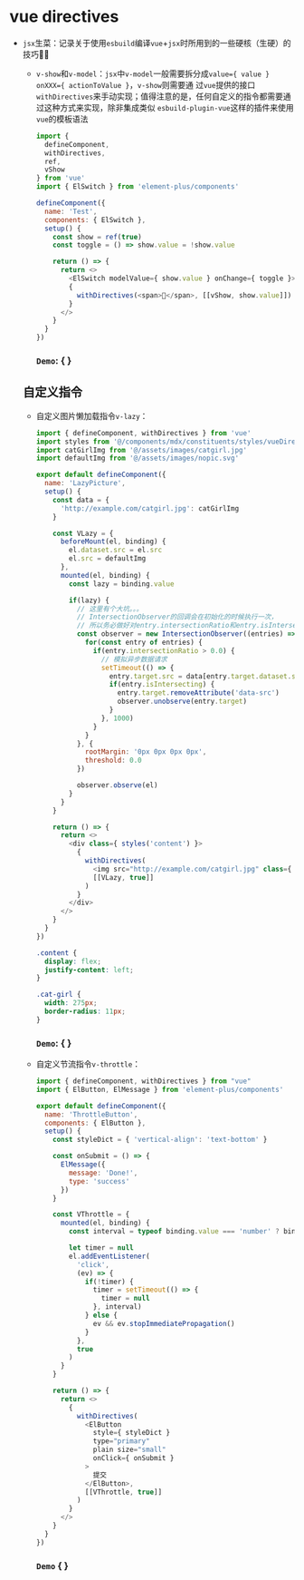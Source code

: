 
# vue directives

* `jsx`生菜：记录关于使用`esbuild`编译`vue`+`jsx`时所用到的一些硬核（生硬）的技巧🐛🦋

  * `v-show`和`v-model`：`jsx`中`v-model`一般需要拆分成`value={ value } onXXX={ actionToValue }`，`v-show`则需要通
  过`vue`提供的接口`withDirectives`来手动实现；值得注意的是，任何自定义的指令都需要通过这种方式来实现，除非集成类似
  `esbuild-plugin-vue`这样的插件来使用`vue`的模板语法
    ```javascript
    import {
      defineComponent,
      withDirectives,
      ref,
      vShow
    } from 'vue'
    import { ElSwitch } from 'element-plus/components'

    defineComponent({
      name: 'Test',
      components: { ElSwitch },
      setup() {
        const show = ref(true)
        const toggle = () => show.value = !show.value

        return () => {
          return <>
            <ElSwitch modelValue={ show.value } onChange={ toggle }></ElSwitch>
            {
              withDirectives(<span>🙈</span>, [[vShow, show.value]])
            }
          </>
        }
      }
    })
    ```

    ### `Demo`: { <VShowAndVModelDemo></VShowAndVModelDemo> }

  ## 自定义指令

  * 自定义图片懒加载指令`v-lazy`：
    ```javascript
    import { defineComponent, withDirectives } from 'vue'
    import styles from '@/components/mdx/constituents/styles/vueDirectiveVLazy.module.css'
    import catGirlImg from '@/assets/images/catgirl.jpg'
    import defaultImg from '@/assets/images/nopic.svg'

    export default defineComponent({
      name: 'LazyPicture',
      setup() {
        const data = {
          'http://example.com/catgirl.jpg': catGirlImg
        }

        const VLazy = {
          beforeMount(el, binding) {
            el.dataset.src = el.src
            el.src = defaultImg
          },
          mounted(el, binding) {
            const lazy = binding.value

            if(lazy) {
              // 这里有个大坑。。。
              // IntersectionObserver的回调会在初始化的时候执行一次，
              // 所以务必做好对entry.intersectionRatio和entry.isIntersecting的判断
              const observer = new IntersectionObserver((entries) => {
                for(const entry of entries) {
                  if(entry.intersectionRatio > 0.0) {
                    // 模拟异步数据请求
                    setTimeout(() => {
                      entry.target.src = data[entry.target.dataset.src]
                      if(entry.isIntersecting) {
                        entry.target.removeAttribute('data-src')
                        observer.unobserve(entry.target)
                      }
                    }, 1000)
                  }
                }
              }, {
                rootMargin: '0px 0px 0px 0px',
                threshold: 0.0
              })

              observer.observe(el)
            }
          }
        }

        return () => {
          return <>
            <div class={ styles('content') }>
              {
                withDirectives(
                  <img src="http://example.com/catgirl.jpg" class={ styles('cat-girl') }></img>,
                  [[VLazy, true]]
                )
              }
            </div>
          </>
        }
      }
    })
    ```
    ```css
    .content {
      display: flex;
      justify-content: left;
    }

    .cat-girl {
      width: 275px;
      border-radius: 11px;
    }
    ```

    ### `Demo`: { <VLazyDemo></VLazyDemo> }
  
  * 自定义节流指令`v-throttle`：
    ```javascript
    import { defineComponent, withDirectives } from "vue"
    import { ElButton, ElMessage } from 'element-plus/components'

    export default defineComponent({
      name: 'ThrottleButton',
      components: { ElButton },
      setup() {
        const styleDict = { 'vertical-align': 'text-bottom' }

        const onSubmit = () => {
          ElMessage({
            message: 'Done!',
            type: 'success'
          })
        }

        const VThrottle = {
          mounted(el, binding) {
            const interval = typeof binding.value === 'number' ? binding.value : 1500

            let timer = null
            el.addEventListener(
              'click',
              (ev) => {
                if(!timer) {
                  timer = setTimeout(() => {
                    timer = null
                  }, interval)
                } else {
                  ev && ev.stopImmediatePropagation()
                }
              },
              true
            )
          }
        }

        return () => {
          return <>
            {
              withDirectives(
                <ElButton
                  style={ styleDict }
                  type="primary"
                  plain size="small"
                  onClick={ onSubmit }
                >
                  提交
                </ElButton>,
                [[VThrottle, true]]
              )
            }
          </>
        }
      }
    })
    ```
    ### `Demo` { <VThrottleDemo></VThrottleDemo> }